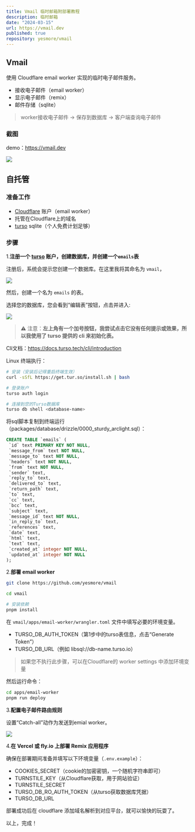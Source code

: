 ```yaml
---
title: Vmail 临时邮箱附部署教程
description: 临时邮箱
date: "2024-03-15"
url: https://vmail.dev
published: true
repository: yesmore/vmail
---
```


## Vmail

使用 Cloudflare email worker 实现的临时电子邮件服务。

- 接收电子邮件（email worker）
- 显示电子邮件（remix）
- 邮件存储（sqlite）

> worker接收电子邮件 -> 保存到数据库 -> 客户端查询电子邮件

### 截图

demo：https://vmail.dev

![](https://vmail.dev/preview.png) 

## 自托管

### 准备工作

- [Cloudflare](https://dash.cloudflare.com/) 账户（email worker）
- 托管在Cloudflare上的域名
- [turso](https://turso.tech) sqlite（个人免费计划足够）

### 步骤

1.**注册一个 [turso](https://turso.tech) 账户，创建数据库，并创建一个`emails`表**

注册后，系统会提示您创建一个数据库。在这里我将其命名为 `vmail`，

![](https://img.inke.app/file/3773b481c78c9087140b1.png) 

然后，创建一个名为 `emails` 的表。

选择您的数据库，您会看到“编辑表”按钮，点击并进入:

![](https://img.inke.app/file/d49086f9b450edd5a2cef.png) 

> ⚠️ 注意：**左上角有一个加号按钮，我尝试点击它没有任何提示或效果，所以我使用了 turso 提供的 cli 来初始化表。**

Cli文档：https://docs.turso.tech/cli/introduction 

Linux 终端执行：

```bash
# 安装（安装后记得重启终端生效）
curl -sSfL https://get.tur.so/install.sh | bash

# 登录账户
turso auth login

# 连接到您的Turso数据库
turso db shell <database-name>
```

将sql脚本复制到终端运行（packages/database/drizzle/0000_sturdy_arclight.sql）：

```sql
CREATE TABLE `emails` (
 `id` text PRIMARY KEY NOT NULL,
 `message_from` text NOT NULL,
 `message_to` text NOT NULL,
 `headers` text NOT NULL,
 `from` text NOT NULL,
 `sender` text,
 `reply_to` text,
 `delivered_to` text,
 `return_path` text,
 `to` text,
 `cc` text,
 `bcc` text,
 `subject` text,
 `message_id` text NOT NULL,
 `in_reply_to` text,
 `references` text,
 `date` text,
 `html` text,
 `text` text,
 `created_at` integer NOT NULL,
 `updated_at` integer NOT NULL
);
```

2.**部署 email worker**

```bash
git clone https://github.com/yesmore/vmail

cd vmail

# 安装依赖
pnpm install
```

在 `vmail/apps/email-worker/wrangler.toml` 文件中填写必要的环境变量。

- TURSO_DB_AUTH_TOKEN（第1步中的turso表信息，点击“Generate Token”）
- TURSO_DB_URL（例如 libsql://db-name.turso.io）

> 如果您不执行此步骤，可以在Cloudflare的 worker settings 中添加环境变量

然后运行命令：

```bash
cd apps/email-worker
pnpm run deploy
```

3.**配置电子邮件路由规则**

设置“Catch-all”动作为发送到emial worker。

![](https://img.inke.app/file/fa39163411cd35fad0a7f.png) 

4.**在 Vercel 或 fly.io 上部署 Remix 应用程序**

确保在部署期间准备并填写以下环境变量（`.env.example`）：

- COOKIES_SECRET（cookie的加密密钥，一个随机字符串即可）
- TURNSTILE_KEY（从Cloudflare获取，用于网站验证）
- TURNSTILE_SECRET
- TURSO_DB_RO_AUTH_TOKEN（从turso获取数据库凭据）
- TURSO_DB_URL

部署成功后在 cloudflare 添加域名解析到对应平台，就可以愉快的玩耍了。

以上，完成！